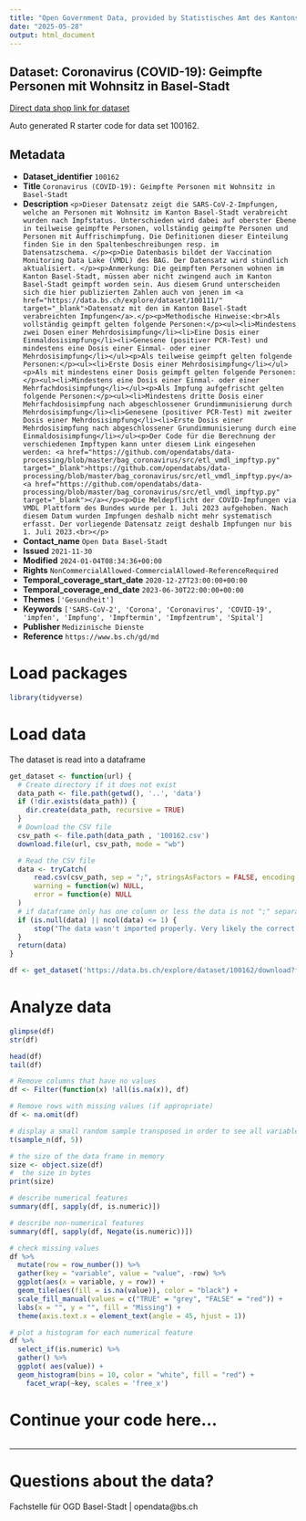 ```yaml
---
title: "Open Government Data, provided by Statistisches Amt des Kantons Basel-Stadt - Fachstelle OGD"
date: "2025-05-28"
output: html_document
---
```


## Dataset: Coronavirus (COVID-19): Geimpfte Personen mit Wohnsitz in Basel-Stadt

[Direct data shop link for dataset](https://data.bs.ch/explore/dataset/100162)

Auto generated R starter code for data set 100162.

## Metadata

- **Dataset_identifier** `100162`
- **Title** `Coronavirus (COVID-19): Geimpfte Personen mit Wohnsitz in Basel-Stadt`
- **Description** `<p>Dieser Datensatz zeigt die SARS-CoV-2-Impfungen, welche an Personen mit Wohnsitz im Kanton Basel-Stadt verabreicht wurden nach Impfstatus. Unterschieden wird dabei auf oberster Ebene in teilweise geimpfte Personen, vollständig geimpfte Personen und Personen mit Auffrischimpfung. Die Definitionen dieser Einteilung finden Sie in den Spaltenbeschreibungen resp. im Datensatzschema. </p><p>Die Datenbasis bildet der Vaccination Monitoring Data Lake (VMDL) des BAG. Der Datensatz wird stündlich aktualisiert. </p><p>Anmerkung: Die geimpften Personen wohnen im Kanton Basel-Stadt, müssen aber nicht zwingend auch im Kanton Basel-Stadt geimpft worden sein. Aus diesem Grund unterscheiden sich die hier publizierten Zahlen auch von jenen im <a href="https://data.bs.ch/explore/dataset/100111/" target="_blank">Datensatz mit den im Kanton Basel-Stadt verabreichten Impfungen</a>.</p><p>Methodische Hinweise:<br>Als vollständig geimpft gelten folgende Personen:</p><ul><li>Mindestens zwei Dosen einer Mehrdosisimpfung</li><li>Eine Dosis einer Einmaldosisimpfung</li><li>Genesene (positiver PCR-Test) und mindestens eine Dosis einer Einmal- oder einer Mehrdosisimpfung</li></ul><p>Als teilweise geimpft gelten folgende Personen:</p><ul><li>Erste Dosis einer Mehrdosisimpfung</li></ul><p>Als mit mindestens einer Dosis geimpft gelten folgende Personen:</p><ul><li>Mindestens eine Dosis einer Einmal- oder einer Mehrfachdosisimpfung</li></ul><p>Als Impfung aufgefrischt gelten folgende Personen:</p><ul><li>Mindestens dritte Dosis einer Mehrfachdosisimpfung nach abgeschlossener Grundimmunisierung durch Mehrdosisimpfung</li><li>Genesene (positiver PCR-Test) mit zweiter Dosis einer Mehrdosisimpfung</li><li>Erste Dosis einer Mehrdosisimpfung nach abgeschlossener Grundimmunisierung durch eine Einmaldosisimpfung</li></ul><p>Der Code für die Berechnung der verschiedenen Impftypen kann unter diesem Link eingesehen werden: <a href="https://github.com/opendatabs/data-processing/blob/master/bag_coronavirus/src/etl_vmdl_impftyp.py" target="_blank">https://github.com/opendatabs/data-processing/blob/master/bag_coronavirus/src/etl_vmdl_impftyp.py</a><a href="https://github.com/opendatabs/data-processing/blob/master/bag_coronavirus/src/etl_vmdl_impftyp.py" target="_blank"></a></p><p>Die Meldepflicht der COVID-Impfungen via VMDL Plattform des Bundes wurde per 1. Juli 2023 aufgehoben. Nach diesem Datum wurden Impfungen deshalb nicht mehr systematisch erfasst. Der vorliegende Datensatz zeigt deshalb Impfungen nur bis 1. Juli 2023.<br></p>`
- **Contact_name** `Open Data Basel-Stadt`
- **Issued** `2021-11-30`
- **Modified** `2024-01-04T08:34:36+00:00`
- **Rights** `NonCommercialAllowed-CommercialAllowed-ReferenceRequired`
- **Temporal_coverage_start_date** `2020-12-27T23:00:00+00:00`
- **Temporal_coverage_end_date** `2023-06-30T22:00:00+00:00`
- **Themes** `['Gesundheit']`
- **Keywords** `['SARS-CoV-2', 'Corona', 'Coronavirus', 'COVID-19', 'impfen', 'Impfung', 'Impftermin', 'Impfzentrum', 'Spital']`
- **Publisher** `Medizinische Dienste`
- **Reference** `https://www.bs.ch/gd/md`


# Load packages

```r

library(tidyverse)
```

# Load data

The dataset is read into a dataframe

```r
get_dataset <- function(url) {
  # Create directory if it does not exist
  data_path <- file.path(getwd(), '..', 'data')
  if (!dir.exists(data_path)) {
    dir.create(data_path, recursive = TRUE)
  }
  # Download the CSV file
  csv_path <- file.path(data_path , '100162.csv')
  download.file(url, csv_path, mode = "wb")

  # Read the CSV file
  data <- tryCatch(
      read.csv(csv_path, sep = ";", stringsAsFactors = FALSE, encoding = "UTF-8"),
      warning = function(w) NULL,
      error = function(e) NULL
  )
  # if dataframe only has one column or less the data is not ";" separated
  if (is.null(data) || ncol(data) <= 1) {
      stop("The data wasn't imported properly. Very likely the correct separator couldn't be found.\nPlease check the dataset manually and adjust the code.")
  }
  return(data)
}
```

```r

df <- get_dataset('https://data.bs.ch/explore/dataset/100162/download?format=csv&timezone=Europe%2FZurich')

```

# Analyze data

```r

glimpse(df)
str(df)

head(df)
tail(df)

```

```r
# Remove columns that have no values
df <- Filter(function(x) !all(is.na(x)), df)

# Remove rows with missing values (if appropriate)
df <- na.omit(df)
```

```r
# display a small random sample transposed in order to see all variables
t(sample_n(df, 5))
```

```r
# the size of the data frame in memory
size <- object.size(df)
#  the size in bytes
print(size)
```

```r
# describe numerical features
summary(df[, sapply(df, is.numeric)])
```

```r
# describe non-numerical features
summary(df[, sapply(df, Negate(is.numeric))])
```

```r
# check missing values
df %>%
  mutate(row = row_number()) %>%
  gather(key = "variable", value = "value", -row) %>%
  ggplot(aes(x = variable, y = row)) +
  geom_tile(aes(fill = is.na(value)), color = "black") +
  scale_fill_manual(values = c("TRUE" = "grey", "FALSE" = "red")) +
  labs(x = "", y = "", fill = "Missing") +
  theme(axis.text.x = element_text(angle = 45, hjust = 1))
```

```r
# plot a histogram for each numerical feature
df %>%
  select_if(is.numeric) %>%
  gather() %>%
  ggplot( aes(value)) +
  geom_histogram(bins = 10, color = "white", fill = "red") +
    facet_wrap(~key, scales = 'free_x')
```

# Continue your code here...

```r

```
------------------------------------------------------------------------

# Questions about the data?

Fachstelle für OGD Basel-Stadt | opendata@bs.ch
